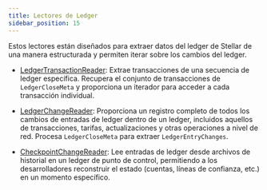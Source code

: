 ```yaml
---
title: Lectores de Ledger
sidebar_position: 15
---
```


Estos lectores están diseñados para extraer datos del ledger de Stellar de una manera estructurada y permiten iterar sobre los cambios del ledger.

- [LedgerTransactionReader](https://github.com/stellar/go/blob/master/ingest/ledger_transaction_reader.go): Extrae transacciones de una secuencia de ledger específica. Recupera el conjunto de transacciones de `LedgerCloseMeta` y proporciona un iterador para acceder a cada transacción individual.

- [LedgerChangeReader](https://github.com/stellar/go/blob/master/ingest/ledger_change_reader.go): Proporciona un registro completo de todos los cambios de entradas de ledger dentro de un ledger, incluidos aquellos de transacciones, tarifas, actualizaciones y otras operaciones a nivel de red. Procesa `LedgerCloseMeta` para extraer `LedgerEntryChanges`.

- [CheckpointChangeReader](https://github.com/stellar/go/blob/master/ingest/checkpoint_change_reader.go): Lee entradas de ledger desde archivos de historial en un ledger de punto de control, permitiendo a los desarrolladores reconstruir el estado (cuentas, líneas de confianza, etc.) en un momento específico.
